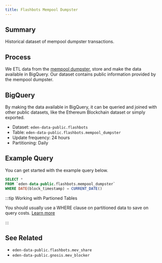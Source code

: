 ```yaml
---
title: Flashbots Mempool Dumpster
---
```


## Summary

Historical dataset of mempool dumpster transactions.

## Process

We ETL data from the [mempool dumpster](https://github.com/flashbots/mempool-dumpster), store and make the data available in BigQuery. Our dataset contains public information provided by the mempool dumpster.

## BigQuery

By making the data available in BigQuery, it can be queried and joined with other public datasets, like the Ethereum Blockchain dataset or simply exported.

* Dataset: `eden-data-public.flashbots`
* Table: `eden-data-public.flashbots.mempool_dumpster`
* Update frequency: 24 hours
* Partitioning: Daily

## Example Query

You can get started with the example query below.

```sql
SELECT *
FROM `eden-data-public.flashbots.mempool_dumpster` 
WHERE DATE(block_timestamp) = CURRENT_DATE()
```

:::tip Working with Partioned Tables

You should usually use a WHERE clause on partitioned data to save on query costs. [Learn more](https://cloud.google.com/bigquery/docs/partitioned-tables)

:::

## See Related

* `eden-data-public.flashbots.mev_share`
* `eden-data-public.gnosis.mev_blocker`